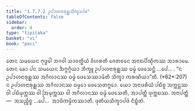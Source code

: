 ```yaml
---
title: "1.7.7.2 ᩏᨸᩣᩉᨶᩣᩁᩩᩊ᩠ᩉᩈᩥᨠ᩠ᨡᩣᨸᨴ"
tableOfContents: false
sidebar:
  order: 8
type: "tipitaka"
basket: "vi"
book: "paci"
---
```



<DynamicBreadcrumb />

<Division number="639" book="paci">

<Paragraph number="2007" book="paci">
ᨲᩮᨶ ᩈᨾᨿᩮᨶ ᨻᩩᨴ᩠ᨵᩮᩤ ᨽᨣᩅᩤ ᩈᩣᩅᨲ᩠ᨳᩥᨿᩴ ᩅᩥᩉᩁᨲᩥ ᨩᩮᨲᩅᨶᩮ ᩋᨶᩣᨳᨸᩥᨱ᩠ᨯᩥᨠᩔ ᩋᩣᩁᩣᨾᩮ. ᨲᩮᨶ ᨡᩮᩣ ᨸᨶ ᩈᨾᨿᩮᨶ ᨨᨻ᩠ᨻᨣ᩠ᨣᩥᨿᩣ ᨽᩥᨠ᩠ᨡᩪ ᩏᨸᩣᩉᨶᩣᩁᩩᩊ᩠ᩉᩔ ᨵᨾ᩠ᨾᩴ ᨴᩮᩈᩮᨶ᩠ᨲᩥ …ᨸᩮ… .
</Paragraph>

<Paragraph number="2008" book="paci">
<Emphasis>“ᨶ ᩏᨸᩣᩉᨶᩣᩁᩩᩊ᩠ᩉᩔ ᩋᨣᩥᩃᩣᨶᩔ ᨵᨾ᩠ᨾᩴ ᨴᩮᩈᩮᩔᩣᨾᩦᨲᩥ ᩈᩥᨠ᩠ᨡᩣ ᨠᩁᨱᩦᨿᩣ”</Emphasis>ᨲᩥ. (*62*:<Emphasis>207</Emphasis>)
</Paragraph>

<Paragraph number="2009" book="paci">
ᨶ ᩏᨸᩣᩉᨶᩣᩁᩩᩊ᩠ᩉᩔ ᩋᨣᩥᩃᩣᨶᩔ ᨵᨾ᩠ᨾᩮᩣ ᨴᩮᩈᩮᨲᨻ᩠ᨻᩮᩣ. ᨿᩮᩣ ᩋᨶᩣᨴᩁᩥᨿᩴ ᨸᨭᩥᨧ᩠ᨧ ᩋᨠ᩠ᨠᨶ᩠ᨲᩔ ᩅᩤ ᨸᨭᩥᨾᩩᨠ᩠ᨠᩔ ᩅᩤ ᩒᨾᩩᨠ᩠ᨠᩔ ᩅᩤ ᩋᨣᩥᩃᩣᨶᩔ ᨵᨾ᩠ᨾᩴ ᨴᩮᩈᩮᨲᩥ, ᩋᩣᨸᨲ᩠ᨲᩥ ᨴᩩᨠ᩠ᨠᨭᩔ.
</Paragraph>

<Paragraph number="2010" book="paci">
ᩋᨶᩣᨸᨲ᩠ᨲᩥ—  ᩋᩈᨬ᩠ᨧᩥᨧ᩠ᨧ …ᨸᩮ…  ᩋᩣᨴᩥᨠᨾ᩠ᨾᩥᨠᩔᩣᨲᩥ.

</Paragraph>
</Division>

<Paragraph number="2011" type="center" book="paci">
ᨴᩩᨲᩥᨿᩈᩥᨠ᩠ᨡᩣᨸᨴᩴ ᨶᩥᨭ᩠ᨮᩥᨲᩴ.
</Paragraph>